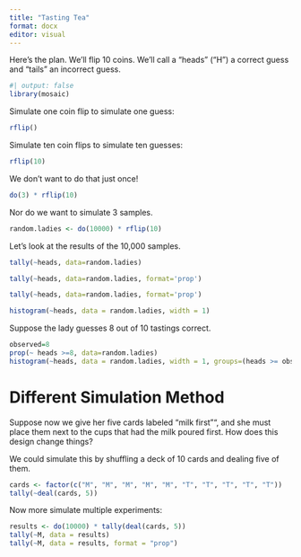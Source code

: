 ---
title: "Tasting Tea"
format: docx
editor: visual
---

Here's the plan. We'll flip 10 coins. We'll call a "heads" ("H") a correct guess and "tails" an incorrect guess.

```{r}
#| output: false
library(mosaic)
```

Simulate one coin flip to simulate one guess:

```{r}
rflip()
```

Simulate ten coin flips to simulate ten guesses:

```{r}
rflip(10)
```

We don't want to do that just once!

```{r}

do(3) * rflip(10)

```

Nor do we want to simulate 3 samples.

```{r}
random.ladies <- do(10000) * rflip(10)

```

Let's look at the results of the 10,000 samples.

```{r}

tally(~heads, data=random.ladies)

tally(~heads, data=random.ladies, format='prop')

tally(~heads, data=random.ladies, format='prop')

histogram(~heads, data = random.ladies, width = 1)
```

Suppose the lady guesses 8 out of 10 tastings correct.

```{r}
observed=8
prop(~ heads >=8, data=random.ladies)
histogram(~heads, data = random.ladies, width = 1, groups=(heads >= observed))
```

# Different Simulation Method

Suppose now we give her five cards labeled "milk first"", and she must place them next to the cups that had the milk poured first. How does this design change things?

We could simulate this by shuffling a deck of 10 cards and dealing five of them.

```{r}
cards <- factor(c("M", "M", "M", "M", "M", "T", "T", "T", "T", "T"))
tally(~deal(cards, 5))
```

Now more simulate multiple experiments:

```{r}
results <- do(10000) * tally(deal(cards, 5))
tally(~M, data = results)
tally(~M, data = results, format = "prop")


```
